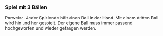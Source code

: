 ### Spiel mit 3 Bällen

Parweise. Jeder Spielende hält einen Ball in der Hand. Mit einem dritten Ball wird hin und her gespielt. Der eigene Ball muss immer passend hochgeworfen und wieder gefangen werden.
